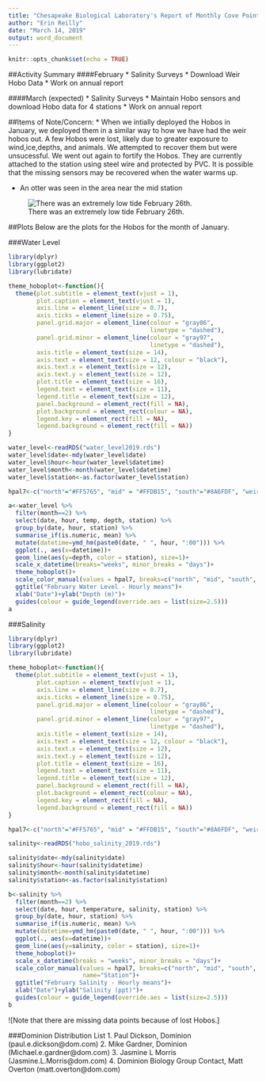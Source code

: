 ```yaml
---
title: "Chesapeake Biological Laboratory's Report of Monthly Cove Point Marsh Restoration Monitoring"
author: "Erin Reilly"
date: "March 14, 2019"
output: word_document
---
```


```r
knitr::opts_chunk$set(echo = TRUE)
```

##Activity Summary
####February
* Salinity Surveys
* Download Weir Hobo Data
* Work on annual report

####March (expected)
* Salinity Surveys
* Maintain Hobo sensors and download Hobo data for 4 stations
* Work on annual report

##Items of Note/Concern:
* When we intially deployed the Hobos in January, we deployed them in a similar way to how we have had the weir hobos out.  A few Hobos were lost, likely due to greater exposure to wind,ice,depths, and animals. We attempted to recover them but were unsucessful.  We went out again to fortify the Hobos.  They are currently attached to the station using steel wire and protected by PVC. It is possible that the missing sensors may be recovered when the water warms up.

* An otter was seen in the area near the mid station

![There was an extremely low tide February 26th.](20190226_102158.jpg)

##Plots
Below are the plots for the Hobos for the month of January.

###Water Level

```r
library(dplyr)
library(ggplot2)
library(lubridate)

theme_hoboplot<-function(){
  theme(plot.subtitle = element_text(vjust = 1), 
        plot.caption = element_text(vjust = 1), 
        axis.line = element_line(size = 0.7), 
        axis.ticks = element_line(size = 0.75), 
        panel.grid.major = element_line(colour = "gray86", 
                                        linetype = "dashed"), 
        panel.grid.minor = element_line(colour = "gray97", 
                                        linetype = "dashed"), 
        axis.title = element_text(size = 14), 
        axis.text = element_text(size = 12, colour = "black"), 
        axis.text.x = element_text(size = 12), 
        axis.text.y = element_text(size = 12), 
        plot.title = element_text(size = 16), 
        legend.text = element_text(size = 11), 
        legend.title = element_text(size = 12), 
        panel.background = element_rect(fill = NA), 
        plot.background = element_rect(colour = NA), 
        legend.key = element_rect(fill = NA), 
        legend.background = element_rect(fill = NA))
}

water_level<-readRDS("water_level2019.rds")
water_level$date<-mdy(water_level$date)
water_level$hour<-hour(water_level$datetime)
water_level$month<-month(water_level$datetime)
water_level$station<-as.factor(water_level$station)

hpal7<-c("north"="#FF5765", "mid" = "#FFDB15", "south"="#8A6FDF", "weir"="#A8E10C")

a<-water_level %>% 
  filter(month==2) %>% 
  select(date, hour, temp, depth, station) %>% 
  group_by(date, hour, station) %>% 
  summarise_if(is.numeric, mean) %>% 
  mutate(datetime=ymd_hm(paste0(date, " ", hour, ":00"))) %>% 
  ggplot(., aes(x=datetime))+
  geom_line(aes(y=depth, color = station), size=1)+
  scale_x_datetime(breaks="weeks", minor_breaks = "days")+
  theme_hoboplot()+
  scale_color_manual(values = hpal7, breaks=c("north", "mid", "south", "weir"), name="Station")+
  ggtitle("February Water Level - Hourly means")+
  xlab("Date")+ylab("Depth (m)")+ 
  guides(colour = guide_legend(override.aes = list(size=2.5)))
a
```



###Salinity

```r
library(dplyr)
library(ggplot2)
library(lubridate)

theme_hoboplot<-function(){
  theme(plot.subtitle = element_text(vjust = 1), 
        plot.caption = element_text(vjust = 1), 
        axis.line = element_line(size = 0.7), 
        axis.ticks = element_line(size = 0.75), 
        panel.grid.major = element_line(colour = "gray86", 
                                        linetype = "dashed"), 
        panel.grid.minor = element_line(colour = "gray97", 
                                        linetype = "dashed"), 
        axis.title = element_text(size = 14), 
        axis.text = element_text(size = 12, colour = "black"), 
        axis.text.x = element_text(size = 12), 
        axis.text.y = element_text(size = 12), 
        plot.title = element_text(size = 16), 
        legend.text = element_text(size = 11), 
        legend.title = element_text(size = 12), 
        panel.background = element_rect(fill = NA), 
        plot.background = element_rect(colour = NA), 
        legend.key = element_rect(fill = NA), 
        legend.background = element_rect(fill = NA))
}

hpal7<-c("north"="#FF5765", "mid" = "#FFDB15", "south"="#8A6FDF", "weir"="#A8E10C")

salinity<-readRDS("hobo_salinity_2019.rds")

salinity$date<-mdy(salinity$date)
salinity$hour<-hour(salinity$datetime)
salinity$month<-month(salinity$datetime)
salinity$station<-as.factor(salinity$station)

b<-salinity %>% 
  filter(month==2) %>% 
  select(date, hour, temperature, salinity, station) %>% 
  group_by(date, hour, station) %>% 
  summarise_if(is.numeric, mean) %>% 
  mutate(datetime=ymd_hm(paste0(date, " ", hour, ":00"))) %>% 
  ggplot(., aes(x=datetime))+
  geom_line(aes(y=salinity, color = station), size=1)+
  theme_hoboplot()+
  scale_x_datetime(breaks = "weeks", minor_breaks = "days")+
  scale_color_manual(values = hpal7, breaks=c("north", "mid", "south", "weir"),
                     name="Station")+
  ggtitle("February Salinity - Hourly means")+
  xlab("Date")+ylab("Salinity (ppt)")+ 
  guides(colour = guide_legend(override.aes = list(size=2.5)))
b

```

![Note that there are missing data points because of lost Hobos.]


###Dominion Distribution List
1. Paul Dickson, Dominion (paul.e.dickson@dom.com)
2. Mike Gardner, Dominion (Michael.e.gardner@dom.com)
3. Jasmine L Morris (Jasmine.L.Morris@dom.com)
4. Dominion Biology Group Contact, Matt Overton (matt.overton@dom.com)
